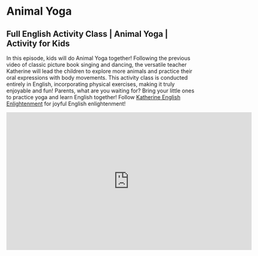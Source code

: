 # Animal Yoga

## Full English Activity Class | Animal Yoga | Activity for Kids

In this episode, kids will do Animal Yoga together! Following the previous video of classic picture book singing and dancing, the versatile teacher Katherine will lead the children to explore more animals and practice their oral expressions with body movements.
This activity class is conducted entirely in English, incorporating physical exercises, making it truly enjoyable and fun!
Parents, what are you waiting for? Bring your little ones to practice yoga and learn English together!
Follow [Katherine English Enlightenment](https://space.bilibili.com/20797715) for joyful English enlightenment!

<iframe
  src="https://player.bilibili.com/player.html?bvid=BV11L41197mv&cid=1&page=1"
  scrolling="no"
  border="0"
  frameborder="no"
  framespacing="0"
  allowfullscreen="true"
  width="640"
  height="360"
></iframe>
